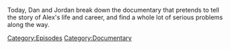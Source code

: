 {{DEFAULTSORT:
    #_EPISODE_0707:Dan's War
}}{{Episode
    | title           = Dan's War
    | caption         = [https://knowledgefight.libsyn.com/707-dans-war Listen to this episode on Libsyn]
    | episodeNumber   = 707
    | length          = 02:35:21
    | airDate         = July 29, 2022
    | previousEpisode = [[706: Photobombing And Sweating]]
    | nextEpisode     = [[708: The Cuck-Destroyer Destroys The Stage]]
}}

{{Stub}}

Today, Dan and Jordan break down the documentary that pretends to tell the story of Alex's life and career, and find a whole lot of serious problems along the way.

[[Category:Episodes]]
[[Category:Documentary]]